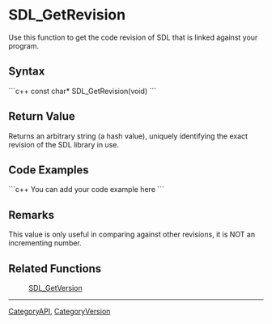 <!-- pragma section-numbers off -->
<!-- pragma disable-camelcase -->

= SDL_GetRevision =
Use this function to get the code revision of SDL that is linked against your program.


== Syntax ==
```c++
const char* SDL_GetRevision(void)
```

== Return Value ==
Returns an arbitrary string (a hash value), uniquely identifying the exact revision of the SDL library in use.

== Code Examples ==
```c++
You can add your code example here
```

== Remarks ==
This value is only useful in comparing against other revisions, it is NOT an incrementing number.

== Related Functions ==
:[[SDL_GetVersion]]

----
[[CategoryAPI]], [[CategoryVersion]]
